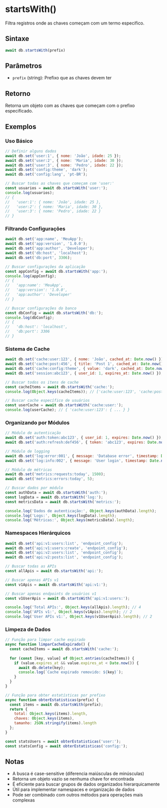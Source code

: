 
# startsWith()

Filtra registros onde as chaves começam com um termo específico.

## Sintaxe

```javascript
await db.startsWith(prefix)
```

## Parâmetros

- `prefix` (string): Prefixo que as chaves devem ter

## Retorno

Retorna um objeto com as chaves que começam com o prefixo especificado.

## Exemplos

### Uso Básico

```javascript
// Definir alguns dados
await db.set('user:1', { nome: 'João', idade: 25 });
await db.set('user:2', { nome: 'Maria', idade: 30 });
await db.set('user:3', { nome: 'Pedro', idade: 22 });
await db.set('config:theme', 'dark');
await db.set('config:lang', 'pt-BR');

// Buscar todas as chaves que começam com 'user:'
const usuarios = await db.startsWith('user:');
console.log(usuarios);
// {
//   'user:1': { nome: 'João', idade: 25 },
//   'user:2': { nome: 'Maria', idade: 30 },
//   'user:3': { nome: 'Pedro', idade: 22 }
// }
```

### Filtrando Configurações

```javascript
await db.set('app:name', 'MeuApp');
await db.set('app:version', '1.0.0');
await db.set('app:author', 'Developer');
await db.set('db:host', 'localhost');
await db.set('db:port', 3306);

// Buscar configurações da aplicação
const appConfig = await db.startsWith('app:');
console.log(appConfig);
// {
//   'app:name': 'MeuApp',
//   'app:version': '1.0.0',
//   'app:author': 'Developer'
// }

// Buscar configurações do banco
const dbConfig = await db.startsWith('db:');
console.log(dbConfig);
// {
//   'db:host': 'localhost',
//   'db:port': 3306
// }
```

### Sistema de Cache

```javascript
await db.set('cache:user:123', { nome: 'João', cached_at: Date.now() });
await db.set('cache:post:456', { title: 'Post 1', cached_at: Date.now() });
await db.set('cache:config:theme', { value: 'dark', cached_at: Date.now() });
await db.set('session:abc123', { user_id: 1, expires_at: Date.now() });

// Buscar todos os itens de cache
const cacheItems = await db.startsWith('cache:');
console.log(Object.keys(cacheItems)); // ['cache:user:123', 'cache:post:456', 'cache:config:theme']

// Buscar cache específico de usuários
const userCache = await db.startsWith('cache:user:');
console.log(userCache); // { 'cache:user:123': { ... } }
```

### Organizando por Módulos

```javascript
// Módulo de autenticação
await db.set('auth:token:abc123', { user_id: 1, expires: Date.now() });
await db.set('auth:refresh:def456', { token: 'abc123', expires: Date.now() });

// Módulo de logging
await db.set('log:error:001', { message: 'Database error', timestamp: Date.now() });
await db.set('log:info:002', { message: 'User login', timestamp: Date.now() });

// Módulo de métricas
await db.set('metrics:requests:today', 1500);
await db.set('metrics:errors:today', 5);

// Buscar dados por módulo
const authData = await db.startsWith('auth:');
const logData = await db.startsWith('log:');
const metricsData = await db.startsWith('metrics:');

console.log('Dados de autenticação:', Object.keys(authData).length);
console.log('Logs:', Object.keys(logData).length);
console.log('Métricas:', Object.keys(metricsData).length);
```

### Namespaces Hierárquicos

```javascript
await db.set('api:v1:users:list', 'endpoint_config');
await db.set('api:v1:users:create', 'endpoint_config');
await db.set('api:v2:users:list', 'endpoint_config');
await db.set('api:v2:posts:list', 'endpoint_config');

// Buscar todas as APIs
const allApis = await db.startsWith('api:');

// Buscar apenas APIs v1
const v1Apis = await db.startsWith('api:v1:');

// Buscar apenas endpoints de usuários v1
const v1UserApis = await db.startsWith('api:v1:users:');

console.log('Total APIs:', Object.keys(allApis).length); // 4
console.log('APIs v1:', Object.keys(v1Apis).length); // 2
console.log('User APIs v1:', Object.keys(v1UserApis).length); // 2
```

### Limpeza de Dados

```javascript
// Função para limpar cache expirado
async function limparCacheExpirado() {
  const cacheItems = await db.startsWith('cache:');
  
  for (const [key, value] of Object.entries(cacheItems)) {
    if (value.expires_at && value.expires_at < Date.now()) {
      await db.delete(key);
      console.log(`Cache expirado removido: ${key}`);
    }
  }
}

// Função para obter estatísticas por prefixo
async function obterEstatisticas(prefix) {
  const items = await db.startsWith(prefix);
  return {
    total: Object.keys(items).length,
    chaves: Object.keys(items),
    tamanho: JSON.stringify(items).length
  };
}

const statsUsers = await obterEstatisticas('user:');
const statsConfig = await obterEstatisticas('config:');
```

## Notas

- A busca é case-sensitive (diferencia maiúsculas de minúsculas)
- Retorna um objeto vazio se nenhuma chave for encontrada
- É eficiente para buscar grupos de dados organizados hierarquicamente
- Útil para implementar namespaces e organização de dados
- Pode ser combinado com outros métodos para operações mais complexas
